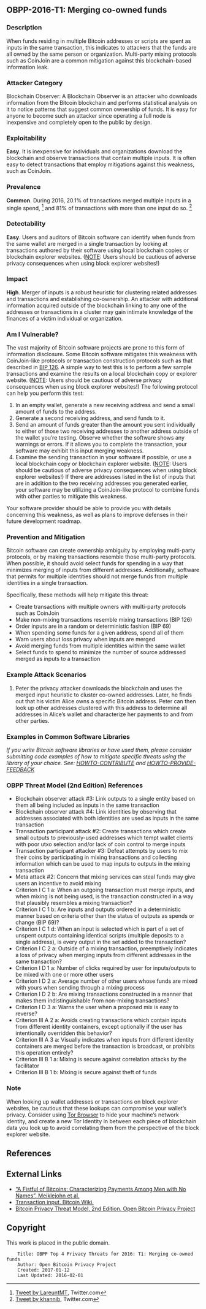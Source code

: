 == OBPP-2016-T1: Merging co-owned funds ==

=== Description ===

When funds residing in multiple Bitcoin addresses or scripts are spent as inputs in the same transaction, this indicates to attackers that the funds are all owned by the same person or organization. Multi-party mixing protocols such as CoinJoin are a common mitigation against this blockchain-based information leak.

=== Attacker Category ===

Blockchain Observer: A Blockchain Observer is an attacker who downloads information from the Bitcoin blockchain and performs statistical analysis on it to notice patterns that suggest common ownership of funds. It is easy for anyone to become such an attacker since operating a full node is inexpensive and completely open to the public by design.

=== Exploitability ===

'''Easy'''. It is inexpensive for individuals and organizations download the blockchain and observe transactions that contain multiple inputs. It is often easy to detect transactions that employ mitigations against this weakness, such as CoinJoin.

=== Prevalence ===

'''Common'''. During 2016, 20.1% of transactions merged multiple inputs in a single spend, <ref>[https://twitter.com/laurentmt/status/818865122244513794 Tweet by LareuntMT], Twitter.com</ref> and 81% of transactions with more than one input do so. <ref>[https://twitter.com/khannib/status/818866696421314560 Tweet by khannib], Twitter.com</ref>

=== Detectability ===

'''Easy'''. Users and auditors of Bitcoin software can identify when funds from the same wallet are merged in a single transaction by looking at transactions authored by their software using local blockchain copies or blockchain explorer websites. ([[#Note|NOTE]]: Users should be cautious of adverse privacy consequences when using block explorer websites!)

=== Impact ===

'''High'''. Merger of inputs is a robust heuristic for clustering related addresses and transactions and establishing co-ownership. An attacker with additional information acquired outside of the blockchain linking to any one of the addresses or transactions in a cluster may gain intimate knowledge of the finances of a victim individual or organization.

=== Am I Vulnerable? ===

The vast majority of Bitcoin software projects are prone to this form of information disclosure. Some Bitcoin software mitigates this weakness with CoinJoin-like protocols or transaction construction protocols such as that described in [https://github.com/bitcoin/bips/blob/master/bip-0126.mediawiki BIP 126]. A simple way to test this is to perform a few sample transactions and examine the results on a local blockchain copy or explorer website. ([[#Note|NOTE]]: Users should be cautious of adverse privacy consequences when using block explorer websites!) The following protocol can help you perform this test:

# In an empty wallet, generate a new receiving address and send a small amount of funds to the address.
# Generate a second receiving address, and send funds to it.
# Send an amount of funds greater than the amount you sent individually to either of those two receiving addresses to another address outside of the wallet you’re testing. Observe whether the software shows any warnings or errors. If it allows you to complete the transaction, your software may exhibit this input merging weakness.
# Examine the sending transaction in your software if possible, or use a local blockchain copy or blockchain explorer website. ([[#Note|NOTE]]: Users should be cautious of adverse privacy consequences when using block explorer websites!) If there are addresses listed in the list of inputs that are in addition to the two receiving addresses you generated earlier, your software may be utilizing a CoinJoin-like protocol to combine funds with other parties to mitigate this weakness.

Your software provider should be able to provide you with details concerning this weakness, as well as plans to improve defenses in their future development roadmap.

=== Prevention and Mitigation ===

Bitcoin software can create ownership ambiguity by employing multi-party protocols, or by making transactions resemble those multi-party protocols. When possible, it should avoid select funds for spending in a way that minimizes merging of inputs from different addresses. Additionally, software that permits for multiple identities should not merge funds from multiple identities in a single transaction.

Specifically, these methods will help mitigate this threat:

* Create transactions with multiple owners with multi-party protocols such as CoinJoin
* Make non-mixing transactions resemble mixing transactions (BIP 126)
* Order inputs are in a random or deterministic fashion (BIP 69)
* When spending some funds for a given address, spend all of them
* Warn users about loss privacy when inputs are merged
* Avoid merging funds from multiple identities within the same wallet
* Select funds to spend to minimize the number of source addressed merged as inputs to a transaction

=== Example Attack Scenarios ===

# Peter the privacy attacker downloads the blockchain and uses the merged input heuristic to cluster co-owned addresses. Later, he finds out that his victim Alice owns a specific Bitcoin address. Peter can then look up other addresses clustered with this address to determine all addresses in Alice’s wallet and characterize her payments to and from other parties.

=== Examples in Common Software Libraries ===

''If you write Bitcoin software libraries or have used them, please consider submitting code examples of how to mitigate specific threats using the library of your choice. See: [https://github.com/OpenBitcoinPrivacyProject/top-threats/master/HOWTO-CONTRIBUTE.md HOWTO-CONTRIBUTE] and [https://github.com/OpenBitcoinPrivacyProject/top-threats/master/HOWTO-PROVIDE-FEEDBACK.md HOWTO-PROVIDE-FEEDBACK]''

=== OBPP Threat Model (2nd Edition) References ===

* Blockchain observer attack #3: Link outputs to a single entity based on them all being included as inputs in the same transaction
* Blockchain observer attack #4: Link identities by observing that addresses associated with both identities are used as inputs in the same transaction
* Transaction participant attack #2: Create transactions which create small outputs to previously-used addresses which tempt wallet clients with poor utxo selection and/or lack of coin control to merge inputs
* Transaction participant attacker #3: Defeat attempts by users to mix their coins by participating in mixing transactions and collecting information which can be used to map inputs to outputs in the mixing transaction
* Meta attack #2: Concern that mixing services can steal funds may give users an incentive to avoid mixing
* Criterion I C 1 a: When an outgoing transaction must merge inputs, and when mixing is not being used, is the transaction constructed in a way that plausibly resembles a mixing transaction?
* Criterion I C 1 b: Are inputs and outputs ordered in a deterministic manner based on criteria other than the status of outputs as spends or change (BIP 69)?
* Criterion I C 1 d: When an input is selected which is part of a set of unspent outputs containing identical scripts (multiple deposits to a single address), is every output in the set added to the transaction?
* Criterion I C 2 a: Outside of a mixing transaction, preemptively indicates a loss of privacy when merging inputs from different addresses in the same transaction?
* Criterion I D 1 a: Number of clicks required by user for inputs/outputs to be mixed with one or more other users
* Criterion I D 2 a: Average number of other users whose funds are mixed with yours when sending through a mixing process
* Criterion I D 2 b: Are mixing transactions constructed in a manner that makes them indistinguishable from non-mixing transactions?
* Criterion I D 3 a: Warns the user when a proposed mix is easy to reverse?
* Criterion III A 2 a: Avoids creating transactions which contain inputs from different identity containers, except optionally if the user has intentionally overridden this behavior?
* Criterion III A 3 a: Visually indicates when inputs from different identity containers are merged before the transaction is broadcast, or prohibits this operation entirely?
* Criterion III B 1 a: Mixing is secure against correlation attacks by the facilitator
* Criterion III B 1 b: Mixing is secure against theft of funds

=== Note ===

When looking up wallet addresses or transactions on block explorer websites, be cautious that these lookups can compromise your wallet’s privacy. Consider using [https://www.torproject.org/projects/torbrowser.html Tor Browser] to hide your machine’s network identity, and create a new Tor Identity in between each piece of blockchain data you look up to avoid correlating them from the perspective of the block explorer website.

== References ==

<references />

== External Links ==

* [http://cseweb.ucsd.edu/~smeiklejohn/files/imc13.pdf “A Fistful of Bitcoins: Characterizing Payments Among Men with No Names”. Meiklejohn et al.]
* [https://en.bitcoin.it/wiki/Transaction#Input Transaction input. Bitcoin Wiki.]
* [https://github.com/OpenBitcoinPrivacyProject/wallet-ratings/blob/master/report-02/ Bitcoin Privacy Threat Model, 2nd Edition. Open Bitcoin Privacy Project]

== Copyright ==

This work is placed in the public domain.

<pre>
    Title: OBPP Top 4 Privacy Threats for 2016: T1: Merging co-owned funds
    Author: Open Bitcoin Privacy Project
    Created: 2017-01-12
    Last Updated: 2016-02-01
</pre>
